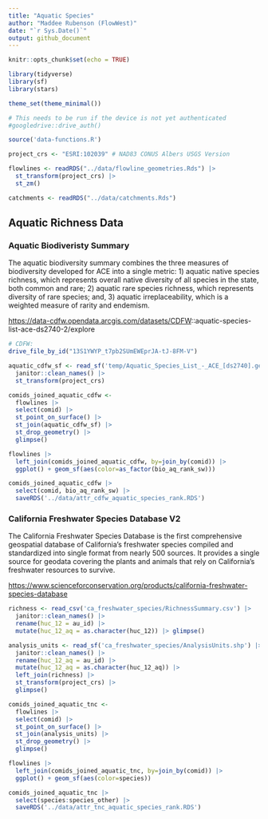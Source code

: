 ```yaml
---
title: "Aquatic Species"
author: "Maddee Rubenson (FlowWest)"
date: "`r Sys.Date()`"
output: github_document
---
```


```r
knitr::opts_chunk$set(echo = TRUE)

library(tidyverse)
library(sf)
library(stars)

theme_set(theme_minimal())

# This needs to be run if the device is not yet authenticated
#googledrive::drive_auth()

source('data-functions.R')
```

```r
project_crs <- "ESRI:102039" # NAD83 CONUS Albers USGS Version

flowlines <- readRDS("../data/flowline_geometries.Rds") |>
  st_transform(project_crs) |> 
  st_zm()

catchments <- readRDS("../data/catchments.Rds")
```

## Aquatic Richness Data

### Aquatic Biodiveristy Summary

The aquatic biodiversity summary combines the three measures of biodiversity developed for ACE into a single metric: 1) aquatic native species richness, which represents overall native diversity of all species in the state, both common and rare; 2) aquatic rare species richness, which represents diversity of rare species; and, 3) aquatic irreplaceability, which is a weighted measure of rarity and endemism.

<https://data-cdfw.opendata.arcgis.com/datasets/CDFW>::aquatic-species-list-ace-ds2740-2/explore

```r

# CDFW:
drive_file_by_id("13S1YWYP_t7pb2SUmEWEprJA-tJ-8FM-V") 

aquatic_cdfw_sf <- read_sf('temp/Aquatic_Species_List_-_ACE_[ds2740].geojson') |> 
  janitor::clean_names() |> 
  st_transform(project_crs) 

comids_joined_aquatic_cdfw <-
  flowlines |>
  select(comid) |>
  st_point_on_surface() |>
  st_join(aquatic_cdfw_sf) |>
  st_drop_geometry() |>
  glimpse()

flowlines |> 
  left_join(comids_joined_aquatic_cdfw, by=join_by(comid)) |>
  ggplot() + geom_sf(aes(color=as_factor(bio_aq_rank_sw))) 

comids_joined_aquatic_cdfw |> 
  select(comid, bio_aq_rank_sw) |>
  saveRDS('../data/attr_cdfw_aquatic_species_rank.RDS')
```

### California Freshwater Species Database V2

The California Freshwater Species Database is the first comprehensive geospatial database of California’s freshwater species compiled and standardized into single format from nearly 500 sources. It provides a single source for geodata covering the plants and animals that rely on California’s freshwater resources to survive.

<https://www.scienceforconservation.org/products/california-freshwater-species-database>

```r
richness <- read_csv('ca_freshwater_species/RichnessSummary.csv') |> 
  janitor::clean_names() |> 
  rename(huc_12 = au_id) |> 
  mutate(huc_12_aq = as.character(huc_12)) |> glimpse()

analysis_units <- read_sf('ca_freshwater_species/AnalysisUnits.shp') |> 
  janitor::clean_names() |> 
  rename(huc_12_aq = au_id) |> 
  mutate(huc_12_aq = as.character(huc_12_aq)) |> 
  left_join(richness) |> 
  st_transform(project_crs) |> 
  glimpse()

comids_joined_aquatic_tnc <-
  flowlines |>
  select(comid) |>
  st_point_on_surface() |>
  st_join(analysis_units) |>
  st_drop_geometry() |>
  glimpse()

flowlines |> 
  left_join(comids_joined_aquatic_tnc, by=join_by(comid)) |>
  ggplot() + geom_sf(aes(color=species)) 

comids_joined_aquatic_tnc |> 
  select(species:species_other) |>
  saveRDS('../data/attr_tnc_aquatic_species_rank.RDS')
```
